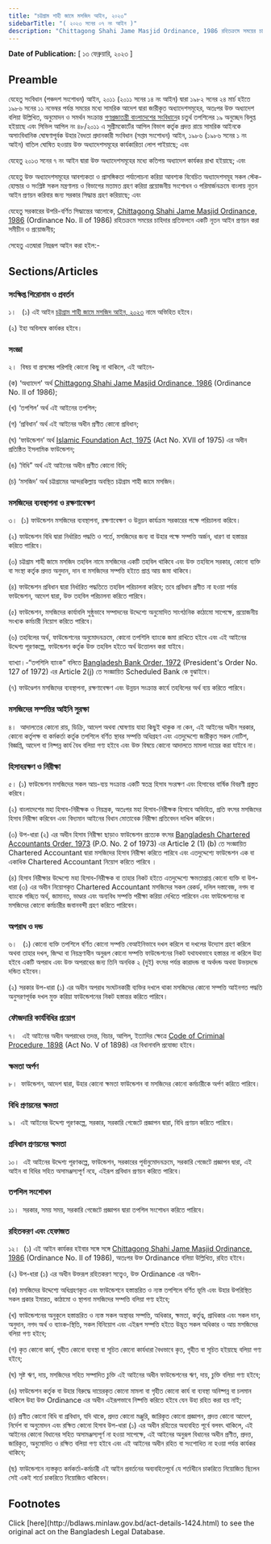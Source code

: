 ```yaml
---
title: "চট্টগ্রাম শাহী জামে মসজিদ আইন, ২০২৩"
sidebarTitle: "( ২০২৩ সনের ০৭ নং আইন )"
description: "Chittagong Shahi Jame Masjid Ordinance, 1986 রহিতক্রমে সময়ের চাহিদার প্রতিফলনে নূতন আইন প্রণয়নকল্পে প্রণীত আইন"
---
```


**Date of Publication:** [ ১৩ ফেব্রুয়ারি, ২০২৩ ]

## Preamble

যেহেতু সংবিধান (পঞ্চদশ সংশোধন) আইন, ২০১১ (২০১১ সনের ১৪ নং আইন) দ্বারা ১৯৮২ সনের ২৪ মার্চ হইতে ১৯৮৬ সনের ১১ নভেম্বর পর্যন্ত সময়ের মধ্যে সামরিক আদেশ দ্বারা জারীকৃত অধ্যাদেশসমূহের, অতঃপর উক্ত অধ্যাদেশ বলিয়া উল্লিখিত, অনুমোদন ও সমর্থন সংক্রান্ত [গণপ্রজাতন্ত্রী বাংলাদেশের সংবিধান](/act-957.html "গণপ্রজাতন্ত্রী বাংলাদেশের সংবিধান")ের চতুর্থ তপশিলের ১৯ অনুচ্ছেদ বিলুপ্ত হইয়াছে এবং সিভিল আপিল নং ৪৮/২০১১ এ সুপ্রীমকোর্টের আপিল বিভাগ কর্তৃক প্রদত্ত রায়ে সামরিক আইনকে অসাংবিধানিক ঘোষণাপূর্বক উহার বৈধতা প্রদানকারী সংবিধান (সপ্তম সংশোধন) আইন, ১৯৮৬ (১৯৮৬ সনের ১ নং আইন) বাতিল ঘোষিত হওয়ায় উক্ত অধ্যাদেশসমূহের কার্যকারিতা লোপ পাইয়াছে; এবং

যেহেতু ২০১৩ সনের ৭ নং আইন দ্বারা উক্ত অধ্যাদেশসমূহের মধ্যে কতিপয় অধ্যাদেশ কার্যকর রাখা হইয়াছে; এবং

যেহেতু উক্ত অধ্যাদেশসমূহের আবশ্যকতা ও প্রাসঙ্গিকতা পর্যালোচনা করিয়া আবশ্যক বিবেচিত অধ্যাদেশসমূহ সকল স্টেক-হোল্ডার ও সংশ্লিষ্ট সকল মন্ত্রণালয় ও বিভাগের মতামত গ্রহণ করিয়া প্রয়োজনীয় সংশোধন ও পরিমার্জনক্রমে বাংলায় নূতন আইন প্রণয়ন করিবার জন্য সরকার সিদ্ধান্ত গ্রহণ করিয়াছে; এবং

যেহেতু সরকারের উপরি-বর্ণিত সিদ্ধান্তের আলোকে, [Chittagong Shahi Jame Masjid Ordinance, 1986](/laws/act-694 "Chittagong Shahi Jame Masjid Ordinance, 1986") (Ordinance No. II of 1986) রহিতক্রমে সময়ের চাহিদার প্রতিফলনে একটি নূতন আইন প্রণয়ন করা সমীচীন ও প্রয়োজনীয়;

সেহেতু এতদ্বারা নিম্নরূপ আইন করা হইল:-

## Sections/Articles

### সংক্ষিপ্ত শিরোনাম ও প্রবর্তন

১।   (১) এই আইন [চট্টগ্রাম শাহী জামে মসজিদ আইন, ২০২৩](/laws/act-1424 "চট্টগ্রাম শাহী জামে মসজিদ আইন, ২০২৩") নামে অভিহিত হইবে।

(২) ইহা অবিলম্বে কার্যকর হইবে।

### সংজ্ঞা

২।  বিষয় বা প্রসঙ্গের পরিপন্থি কোনো কিছু না থাকিলে, এই আইনে-

(ক) ‘অধ্যাদেশ' অর্থ [Chittagong Shahi Jame Masjid Ordinance, 1986](/laws/act-694 "Chittagong Shahi Jame Masjid Ordinance, 1986") (Ordinance No. II of 1986);

(খ) ‘তপশিল’ অর্থ এই আইনের তপশিল;

(গ) ‘প্রবিধান’ অর্থ এই আইনের অধীন প্রণীত কোনো প্রবিধান;

(ঘ) ‘ফাউন্ডেশন’ অর্থ [Islamic Foundation Act, 1975](/laws/act-492 "Islamic Foundation Act, 1975") (Act No. XVII of 1975) এর অধীন প্রতিষ্ঠিত ইসলামিক ফাউন্ডেশন;

(ঙ) ‘বিধি” অর্থ এই আইনের অধীন প্রণীত কোনো বিধি;

(চ) ‘মসজিদ’ অর্থ চট্টগ্রামের আন্দরকিল্লায় অবস্থিত চট্টগ্রাম শাহী জামে মসজিদ।

### মসজিদের ব্যবস্থাপনা ও রক্ষণাবেক্ষণ

৩।  (১) ফাউন্ডেশন মসজিদের ব্যবস্থাপনা, রক্ষণাবেক্ষণ ও উন্নয়ন কার্যক্রম সরকারের পক্ষে পরিচালনা করিবে।

(২) ফাউন্ডেশন বিধি দ্বারা নির্ধারিত পদ্ধতি ও শর্তে, মসজিদের জন্য বা উহার পক্ষে সম্পত্তি অর্জন, ধারণ বা হস্তান্তর করিতে পারিবে।

(৩) চট্টগ্রাম শাহী জামে মসজিদ তহবিল নামে মসজিদের একটি তহবিল থাকিবে এবং উক্ত তহবিলে সরকার, কোনো ব্যক্তি বা সংস্থা কর্তৃক প্রদত্ত অনুদান, দান বা মসজিদের সম্পত্তি হইতে প্রাপ্ত আয় জমা থাকিবে।

(৪) ফাউন্ডেশন প্রবিধান দ্বারা নির্ধারিত পদ্ধতিতে তহবিল পরিচালনা করিবে; তবে প্রবিধান প্রণীত না হওয়া পর্যন্ত ফাউন্ডেশন, আদেশ দ্বারা, উক্ত তহবিল পরিচালনা করিতে পারিবে।

(৫) ফাউন্ডেশন, মসজিদের কার্যাবলি সুষ্ঠুভাবে সম্পাদনের উদ্দেশ্যে অনুমোদিত সাংগঠনিক কাঠামো সাপেক্ষে, প্রয়োজনীয় সংখ্যক কর্মচারী নিয়োগ করিতে পারিবে।

(৬) তহবিলের অর্থ, ফাউন্ডেশনের অনুমোদনক্রমে, কোনো তপশিলি ব্যাংকে জমা রাখিতে হইবে এবং এই আইনের উদ্দেশ্য পূরণকল্পে, ফাউন্ডেশন কর্তৃক উক্ত তহবিল হইতে অর্থ উত্তোলন করা যাইবে।

ব্যাখ্যা।-“তপশিলি ব্যাংক” বলিতে [Bangladesh Bank Order, 1972](/laws/act-415 "Bangladesh Bank Order, 1972 ") (President's Order No. 127 of 1972) এর Article 2(j) তে সংজ্ঞায়িত Scheduled Bank কে বুঝাইবে।

(৭) ফাউণ্ডেশন মসজিদের ব্যবস্থাপনা, রক্ষণাবেক্ষণ এবং উন্নয়ন সংক্রান্ত কার্যে তহবিলের অর্থ ব্যয় করিতে পারিবে।

### মসজিদের সম্পত্তির আইনি সুরক্ষা

৪।  আদালতের কোনো রায়, ডিক্রি, আদেশ অথবা ঘোষণায় যাহা কিছুই থাকুক না কেন, এই আইনের অধীন সরকার, কোনো কর্তৃপক্ষ বা কর্মকর্তা কর্তৃক তপশিলে বর্ণিত স্থাবর সম্পত্তি অধিগ্রহণ এবং এতদুদ্দেশ্যে জারীকৃত সকল নোটিশ, বিজ্ঞপ্তি, আদেশ বা নিষ্পন্ন কার্য বৈধ বলিয়া গণ্য হইবে এবং উক্ত বিষয়ে কোনো আদালতে মামলা দায়ের করা যাইবে না।

### হিসাবরক্ষণ ও নিরীক্ষা

৫। (১) ফাউন্ডেশন মসজিদের সকল আয়-ব্যয় সংক্রান্ত একটি স্বতন্ত্র হিসাব সংরক্ষণ এবং হিসাবের বার্ষিক বিবরণী প্রস্তুত করিবে।

(২) বাংলাদেশের মহা হিসাব-নিরীক্ষক ও নিয়ন্ত্রক, অতঃপর মহা হিসাব-নিরীক্ষক হিসাবে অভিহিত, প্রতি বৎসর মসজিদের হিসাব নিরীক্ষা করিবেন এবং বিদ্যমান আইনের বিধান মোতাবেক নিরীক্ষা প্রতিবেদন দাখিল করিবেন।

(৩) উপ-ধারা (২) এর অধীন হিসাব নিরীক্ষা ছাড়াও ফাউন্ডেশন প্রত্যেক বৎসর [Bangladesh Chartered Accountants Order, 1973](/laws/act-442 "Bangladesh Chartered Accountants Order, 1973 ") (P.O. No. 2 of 1973) এর Article 2 (1) (b) তে সংজ্ঞায়িত Chartered Accountant দ্বারা মসজিদের হিসাব নিরীক্ষা করিতে পারিবে এবং এতদুদ্দেশ্যে ফাউন্ডেশন এক বা একাধিক Chartered Accountant নিয়োগ করিতে পারিবে ।

(৪) হিসাব নিরীক্ষার উদ্দেশ্যে মহা হিসাব-নিরীক্ষক বা তাহার নিকট হইতে এতদুদ্দেশ্যে ক্ষমতাপ্রাপ্ত কোনো ব্যক্তি বা উপ-ধারা (৩) এর অধীন নিয়োগকৃত Chartered Accountant মসজিদের সকল রেকর্ড, দলিল দস্তাবেজ, নগদ বা ব্যাংকে গচ্ছিত অর্থ, জামানত, ভাণ্ডার এবং অন্যবিধ সম্পত্তি পরীক্ষা করিয়া দেখিতে পারিবেন এবং ফাউন্ডেশনের বা মসজিদের কোনো কর্মচারীর জবানবন্দী গ্রহণ করিতে পারিবেন।

### অপরাধ ও দন্ড

৬।   (১) কোনো ব্যক্তি তপশিলে বর্ণিত কোনো সম্পত্তি বেআইনিভাবে দখল করিলে বা দখলের উদ্যোগ গ্রহণ করিলে অথবা তাহার দখল, জিম্মা বা নিয়ন্ত্রণাধীন অনুরূপ কোনো সম্পত্তি ফাউন্ডেশনের নিকট যথাযথভাবে হস্তান্তর না করিলে উহা হইবে একটি অপরাধ এবং উক্ত অপরাধের জন্য তিনি অনধিক ২ (দুই) বৎসর পর্যন্ত কারাদন্ড বা অর্থদন্ড অথবা উভয়দন্ডে দন্ডিত হইবেন।

(২) সরকার উপ-ধারা (১) এর অধীন অপরাধ সংঘটনকারী ব্যক্তির দখলে থাকা মসজিদের কোনো সম্পত্তি আইনগত পদ্ধতি অনুসরণপূর্বক দখল মুক্ত করিয়া ফাউন্ডেশনের নিকট হস্তান্তর করিতে পারিবে।

### ফৌজদারি কার্যবিধির প্রয়োগ

৭।   এই আইনের অধীন অপরাধের তদন্ত, বিচার, আপিল, ইত্যাদির ক্ষেত্রে [Code of Criminal Procedure, 1898](/laws/act-75 "Code of Criminal Procedure, 1898") (Act No. V of 1898) এর বিধানাবলি প্রযোজ্য হইবে।

### ক্ষমতা অর্পণ

৮।  ফাউন্ডেশন, আদেশ দ্বারা, উহার কোনো ক্ষমতা ফাউন্ডেশন বা মসজিদের কোনো কর্মচারীকে অর্পণ করিতে পারিবে।

### বিধি প্রণয়নের ক্ষমতা

৯।  এই আইনের উদ্দেশ্য পূরণকল্পে, সরকার, সরকারি গেজেটে প্রজ্ঞাপন দ্বারা, বিধি প্রণয়ন করিতে পারিবে।

### প্রবিধান প্রণয়নের ক্ষমতা

১০।  এই আইনের উদ্দেশ্য পূরণকল্পে, ফাউন্ডেশন, সরকারের পূর্বানুমোদনক্রমে, সরকারি গেজেটে প্রজ্ঞাপন দ্বারা, এই আইন বা বিধির সহিত অসামঞ্জস্যপূৰ্ণ নহে, এইরূপ প্রবিধান প্রণয়ন করিতে পারিবে।

### তপশিল সংশোধন

১১।  সরকার, সময় সময়, সরকারি গেজেটে প্রজ্ঞাপন দ্বারা তপশিল সংশোধন করিতে পারিবে।

### রহিতকরণ এবং হেফাজত

১২।  (১) এই আইন কার্যকর হইবার সঙ্গে সঙ্গে [Chittagong Shahi Jame Masjid Ordinance, 1986](/laws/act-694 "Chittagong Shahi Jame Masjid Ordinance, 1986") (Ordinance No. II of 1986), অতঃপর উক্ত Ordinance বলিয়া উল্লিখিত, রহিত হইবে।

(২) উপ-ধারা (১) এর অধীন উক্তরূপ রহিতকরণ সত্ত্বেও, উক্ত Ordinance এর অধীন-

(ক) মসজিদের উদ্দেশ্যে অধিগ্রহণকৃত এবং ফাউন্ডেশনে হস্তান্তরিত ও ন্যস্ত তপশিলে বর্ণিত ভূমি এবং উহার উপরিস্থিত সকল প্রকার ইমারত, কাঠামো ও স্থাপনা মসজিদের সম্পত্তি বলিয়া গণ্য হইবে;

(খ) ফাউন্ডেশনের অনুকূলে হস্তান্তরিত ও ন্যস্ত সকল অস্থাবর সম্পত্তি, অধিকার, ক্ষমতা, কর্তৃত্ব, প্রাধিকার এবং সকল দান, অনুদান, নগদ অর্থ ও ব্যাংক-স্থিতি, সকল বিনিয়োগ এবং এইরূপ সম্পত্তি হইতে উদ্ভূত সকল অধিকার ও আয় মসজিদের বলিয়া গণ্য হইবে;

(গ) কৃত কোনো কার্য, গৃহীত কোনো ব্যবস্থা বা সূচিত কোনো কার্যধারা বৈধভাবে কৃত, গৃহীত বা সূচিত হইয়াছে বলিয়া গণ্য হইবে;

(ঘ) সৃষ্ট ঋণ, দায়, মসজিদের সহিত সম্পাদিত চুক্তি এই আইনের অধীন ফাউন্ডেশনের ঋণ, দায়, চুক্তি বলিয়া গণ্য হইবে;

(ঙ) ফাউন্ডেশন কর্তৃক বা উহার বিরুদ্ধে দায়েরকৃত কোনো মামলা বা গৃহীত কোনো কার্য বা ব্যবস্থা অনিষ্পন্ন বা চলমান থাকিলে উহা উক্ত Ordinance এর অধীন এইরূপভাবে নিষ্পত্তি করিতে হইবে যেন উহা রহিত করা হয় নাই;

(চ) প্রণীত কোনো বিধি বা প্রবিধান, যদি থাকে, প্রদত্ত কোনো মঞ্জুরি, জারিকৃত কোনো প্রজ্ঞাপন, প্রদত্ত কোনো আদেশ, নির্দেশ বা অনুমোদন এবং রক্ষিত কোনো হিসাব উপ-ধারা (১) এর অধীন রহিতের অব্যবহিত পূর্বে বলবৎ থাকিলে, এই আইনের কোনো বিধানের সহিত অসামঞ্জস্যপূর্ণ না হওয়া সাপেক্ষে, এই আইনের অনুরূপ বিধানের অধীন প্রণীত, প্রদত্ত, জারিকৃত, অনুমোদিত ও রক্ষিত বলিয়া গণ্য হইবে এবং এই আইনের অধীন রহিত বা সংশোধিত না হওয়া পর্যন্ত কার্যকর থাকিবে;

(ছ) ফাউন্ডেশনে ন্যস্তকৃত কর্মকর্তা-কর্মচারী এই আইন প্রবর্তনের অব্যবহিতপূর্বে যে শর্তাধীনে চাকরিতে নিয়োজিত ছিলেন সেই একই শর্তে চাকরিতে নিয়োজিত থাকিবেন।

## Footnotes

<Note>
  Click [here](http://bdlaws.minlaw.gov.bd/act-details-1424.html) to see the original act on the Bangladesh Legal Database.
</Note>
